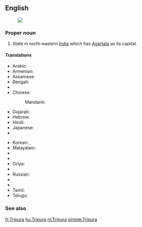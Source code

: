 ==English==
{{wikipedia}}
[[Image:Tripura in India (disputed hatched).svg|thumb|]]
===Proper noun===
{{en-proper noun}}

# State in north-eastern [[India]] which has [[Agartala]] as its capital.

====Translations====
{{trans-top|state}}
* Arabic: {{t-|ar|ترايبورا|f|tr=tribuura}}
* Armenian: {{t-|hy|Տրիպուրա|tr=Tripura}}
* Assamese: {{t|as|ত্ৰিপুৰা|sc=Beng}}
* Bengali: {{t-|bn|ত্রিপুরা|sc=Beng}}
* {{trreq|Chhattisgarhi}}
* Chinese:
*: Mandarin: {{t|cmn|特里普拉邦|tr=Tèlǐpǔlā-bāng|sc=Hani}}
* Gujarati: {{t|gu|ત્રિપુરા|sc=Gujr}}
* Hebrew: {{t-|he|טריפורה}}
* Hindi: {{t+|hi|त्रिपुरा|tr=tripurā}}
* Japanese: {{t-|ja|トリプラ|tr=Toripura}}
* {{trreq|Kannada}}
{{trans-mid}}
* Korean: {{t|ko|트리푸라 주|sc=Kore}}, {{t|ko|트리푸라|sc=Kore}}
* Malayalam: {{t|ml|ത്രിപുര|sc=Mlym}}
* {{trreq|Marathi}}
* {{trreq|Nepali}}
* Oriya: {{t|or|ତ୍ରିପୁରା|sc=Orya}}
* {{trreq|Punjabi}}
* Russian: {{t-|ru|Трипура|f|tr=Tripúra}}
* {{trreq|Santali}}
* {{trreq|Sikkimese}}
* Tamil: {{t|ta|திரிபுரா|sc=Taml}}
* Telugu: {{t+|te|త్రిపుర}}
{{trans-bottom}}

===See also===
{{list|en|states of India}}


[[fr:Tripura]]
[[hu:Tripura]]
[[nl:Tripura]]
[[simple:Tripura]]